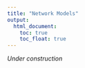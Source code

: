 ```yaml
---
title: "Network Models"
output:
  html_document:
    toc: true
    toc_float: true
---
```


_Under construction_
